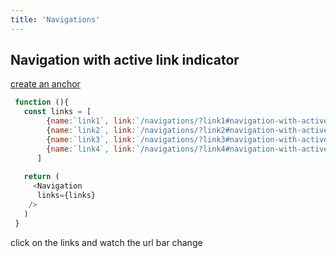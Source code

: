 ```yaml
---
title: 'Navigations'
---
```


##  Navigation with active link indicator

[create an anchor](#Navigation-with-active-link-indicator)
``` js react-live
 function (){
   const links = [
        {name:`link1`, link:`/navigations/?link1#navigation-with-active-link-indicator`},
        {name:`link2`, link:`/navigations/?link2#navigation-with-active-link-indicator`},
        {name:`link3`, link:`/navigations/?link3#navigation-with-active-link-indicator`},
        {name:`link4`, link:`/navigations/?link4#navigation-with-active-link-indicator`},
      ]
   
   return (
     <Navigation  
      links={links}
    />
   )
 }

```
click on the links and watch the url bar change